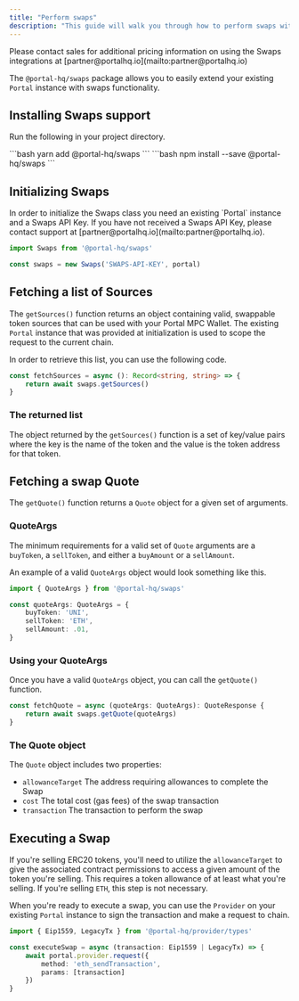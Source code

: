```yaml
---
title: "Perform swaps"
description: "This guide will walk you through how to perform swaps with Portal's React Native SDK."
---
```


<Warning>
Please contact sales for additional pricing information on using the Swaps integrations at [partner@portalhq.io](mailto:partner@portalhq.io)
</Warning>

The `@portal-hq/swaps` package allows you to easily extend your existing `Portal` instance with swaps functionality.

## Installing Swaps support

Run the following in your project directory.

<Tabs>
<Tab title="yarn">
```bash
yarn add @portal-hq/swaps
```
</Tab>

<Tab title="npm">
```bash
npm install --save @portal-hq/swaps
```
</Tab>
</Tabs>

## Initializing Swaps

<Note>
In order to initialize the Swaps class you need an existing `Portal` instance and a Swaps API Key. If you have not received a Swaps API Key, please contact support at [partner@portalhq.io](mailto:partner@portalhq.io).
</Note>



```typescript
import Swaps from '@portal-hq/swaps'

const swaps = new Swaps('SWAPS-API-KEY', portal)
```

## Fetching a list of Sources

The `getSources()` function returns an object containing valid, swappable token sources that can be used with your Portal MPC Wallet. The existing `Portal` instance that was provided at initialization is used to scope the request to the current chain.

In order to retrieve this list, you can use the following code.

```typescript
const fetchSources = async (): Record<string, string> => {
    return await swaps.getSources()
}
```

### The returned list

The object returned by the `getSources()` function is a set of key/value pairs where the key is the name of the token and the value is the token address for that token.

## Fetching a swap Quote

The `getQuote()` function returns a `Quote` object for a given set of arguments.

### QuoteArgs

The minimum requirements for a valid set of `Quote` arguments are a `buyToken`, a `sellToken`, and either a `buyAmount` or a `sellAmount`.

An example of a valid `QuoteArgs` object would look something like this.

```typescript
import { QuoteArgs } from '@portal-hq/swaps'

const quoteArgs: QuoteArgs = {
    buyToken: 'UNI',
    sellToken: 'ETH',
    sellAmount: .01,
}
```

### Using your QuoteArgs

Once you have a valid `QuoteArgs` object, you can call the `getQuote()` function.

```typescript
const fetchQuote = async (quoteArgs: QuoteArgs): QuoteResponse {
    return await swaps.getQuote(quoteArgs)
}
```

### The Quote object

The `Quote` object includes two properties:

* `allowanceTarget` The address requiring allowances to complete the Swap
* `cost` The total cost (gas fees) of the swap transaction
* `transaction` The transaction to perform the swap

## Executing a Swap

If you're selling ERC20 tokens, you'll need to utilize the `allowanceTarget` to give the associated contract permissions to access a given amount of the token you're selling. This requires a token allowance of at least what you're selling. If you're selling `ETH`, this step is not necessary.

When you're ready to execute a swap, you can use the `Provider` on your existing `Portal` instance to sign the transaction and make a request to chain.

```typescript
import { Eip1559, LegacyTx } from '@portal-hq/provider/types'

const executeSwap = async (transaction: Eip1559 | LegacyTx) => {
    await portal.provider.request({
        method: 'eth_sendTransaction',
        params: [transaction]
    })
}
```
